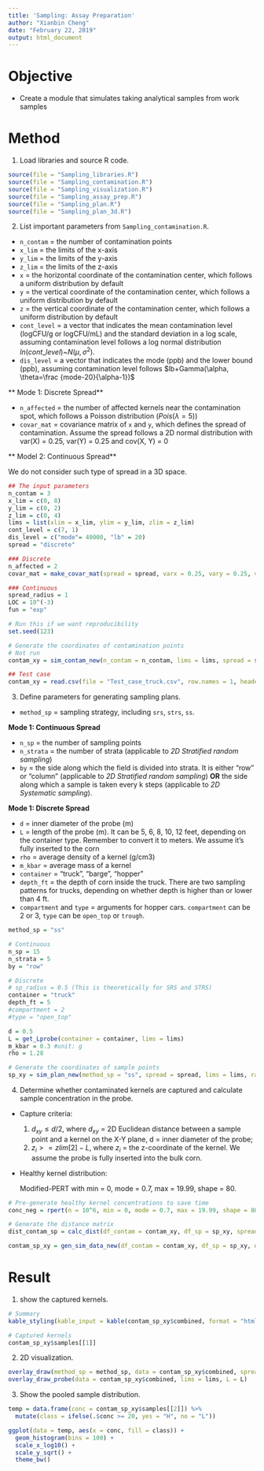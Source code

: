 ```yaml
---
title: 'Sampling: Assay Preparation'
author: "Xianbin Cheng"
date: "February 22, 2019"
output: html_document
---
```


# Objective

  * Create a module that simulates taking analytical samples from work samples
  
# Method

1. Load libraries and source R code.

```r
source(file = "Sampling_libraries.R")
source(file = "Sampling_contamination.R")
source(file = "Sampling_visualization.R")
source(file = "Sampling_assay_prep.R")
source(file = "Sampling_plan.R")
source(file = "Sampling_plan_3d.R")
```

2. List important parameters from `Sampling_contamination.R`.

* `n_contam` = the number of contamination points  
* `x_lim` = the limits of the x-axis  
* `y_lim` = the limits of the y-axis  
* `z_lim` = the limits of the z-axis
* `x` = the horizontal coordinate of the contamination center, which follows a uniform distribution by default
* `y` = the vertical coordinate of the contamination center, which follows a uniform distribution by default
* `z` = the vertical coordinate of the contamination center, which follows a uniform distribution by default
* `cont_level` = a vector that indicates the mean contamination level (logCFU/g or logCFU/mL) and the standard deviation in a log scale, assuming contamination level follows a log normal distribution $ln(cont\_level)$~$N(\mu, \sigma^2)$. 
* `dis_level` = a vector that indicates the mode (ppb) and the lower bound (ppb), assuming contamination level follows $lb+Gamma(\alpha, \theta=\frac {mode-20}{\alpha-1})$

** Mode 1: Discrete Spread** 

* `n_affected` = the number of affected kernels near the contamination spot, which follows a Poisson distribution ($Pois(\lambda = 5)$)   
* `covar_mat` = covariance matrix of `x` and `y`, which defines the spread of contamination. Assume the spread follows a 2D normal distribution with var(X) = 0.25, var(Y) = 0.25 and cov(X, Y) = 0   

** Model 2: Continuous Spread**

We do not consider such type of spread in a 3D space. 

```r
## The input parameters
n_contam = 3
x_lim = c(0, 8)
y_lim = c(0, 2)
z_lim = c(0, 4)
lims = list(xlim = x_lim, ylim = y_lim, zlim = z_lim)
cont_level = c(7, 1)
dis_level = c("mode"= 40000, "lb" = 20)
spread = "discrete"

### Discrete
n_affected = 2
covar_mat = make_covar_mat(spread = spread, varx = 0.25, vary = 0.25, varz = 0.25, covxy = 0, covxz = 0, covyz = 0)

### Continuous
spread_radius = 1
LOC = 10^(-3)
fun = "exp"
```

```r
# Run this if we want reproducibility
set.seed(123)
```

```r
# Generate the coordinates of contamination points
# Not run
contam_xy = sim_contam_new(n_contam = n_contam, lims = lims, spread = spread, covar = covar_mat, n_affected = n_affected, spread_radius = spread_radius, cont_level = cont_level, dis_level = dis_level) 
```

```r
## Test case
contam_xy = read.csv(file = "Test_case_truck.csv", row.names = 1, header = TRUE, stringsAsFactors = FALSE)
```

3. Define parameters for generating sampling plans.

* `method_sp` = sampling strategy, including `srs`, `strs`, `ss`.

**Mode 1: Continuous Spread**

* `n_sp` = the number of sampling points
* `n_strata` = the number of strata (applicable to *2D Stratified random sampling*)
* `by` = the side along which the field is divided into strata. It is either "row" or "column" (applicable to *2D Stratified random sampling*) **OR** the side along which a sample is taken every k steps (applicable to *2D Systematic sampling*).

**Mode 1: Discrete Spread**   

* `d` = inner diameter of the probe (m)
* `L` = length of the probe (m). It can be 5, 6, 8, 10, 12 feet, depending on the container type. Remember to convert it to meters. We assume it's fully inserted to the corn
* `rho` = average density of a kernel (g/cm3)
* `m_kbar` = average mass of a kernel
* `container` = "truck", "barge", "hopper"
* `depth_ft` = the depth of corn inside the truck. There are two sampling patterns for trucks, depending on whether depth is higher than or lower than 4 ft.
* `compartment` and `type` = arguments for hopper cars. `compartment` can be 2 or 3, `type` can be `open_top` or `trough`.

```r
method_sp = "ss"

# Continuous
n_sp = 15
n_strata = 5
by = "row"

# Discrete
# sp_radius = 0.5 (This is theoretically for SRS and STRS)
container = "truck"
depth_ft = 5
#compartment = 2
#type = "open_top"

d = 0.5
L = get_Lprobe(container = container, lims = lims)
m_kbar = 0.3 #unit: g
rho = 1.28
```

```r
# Generate the coordinates of sample points
sp_xy = sim_plan_new(method_sp = "ss", spread = spread, lims = lims, radius = d/2, container = container)
```

4. Determine whether contaminated kernels are captured and calculate sample concentration in the probe.

  * Capture criteria:
  
    1) $d_{xy} \le d/2$, where $d_{xy}$ = 2D Euclidean distance between a sample point and a kernel on the X-Y plane, d = inner diameter of the probe;
    2) $z_i >= zlim[2] - L$, where $z_i$ = the z-coordinate of the kernel. We assume the probe is fully inserted into the bulk corn.

  * Healthy kernel distribution:
    
    Modified-PERT with min = 0, mode = 0.7, max = 19.99, shape = 80.

```r
# Pre-generate healthy kernel concentrations to save time
conc_neg = rpert(n = 10^6, min = 0, mode = 0.7, max = 19.99, shape = 80)
```

```r
# Generate the distance matrix
dist_contam_sp = calc_dist(df_contam = contam_xy, df_sp = sp_xy, spread = spread, method_sp = method_sp)

contam_sp_xy = gen_sim_data_new(df_contam = contam_xy, df_sp = sp_xy, dist = dist_contam_sp, spread = spread, d = d, L = L, rho = rho, m_kbar = m_kbar, conc_neg = conc_neg)
```


# Result

1. show the captured kernels.

```r
# Summary
kable_styling(kable_input = kable(contam_sp_xy$combined, format = "html"), full_width = FALSE)

# Captured kernels
contam_sp_xy$samples[[1]]
```

2. 2D visualization.

```r
overlay_draw(method_sp = method_sp, data = contam_sp_xy$combined, spread = spread, xlim = lims$xlim, ylim = lims$ylim)
overlay_draw_probe(data = contam_sp_xy$combined, lims = lims, L = L)
```

3. Show the pooled sample distribution.

```r
temp = data.frame(conc = contam_sp_xy$samples[[2]]) %>%
  mutate(class = ifelse(.$conc >= 20, yes = "H", no = "L"))

ggplot(data = temp, aes(x = conc, fill = class)) +
  geom_histogram(bins = 100) +
  scale_x_log10() +
  scale_y_sqrt() +
  theme_bw()
```

